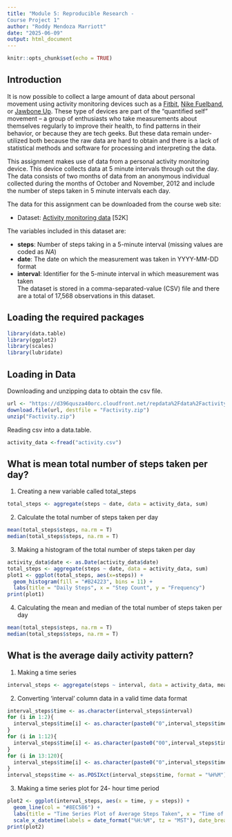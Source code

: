 ```yaml
---
title: "Module 5: Reproducible Research -
Course Project 1"
author: "Roddy Mendoza Marriott"
date: "2025-06-09"
output: html_document
---
```

```r
knitr::opts_chunk$set(echo = TRUE)
```


## Introduction

It is now possible to collect a large amount of data about personal movement using activity monitoring devices such as a [Fitbit](https://www.fitbit.com/home), [Nike Fuelband](https://www.nike.com/us/en_us/c/nikeplus-fuelband), or [Jawbone Up](https://jawbone.com/up). These type of devices are part of the “quantified self” movement – a group of enthusiasts who take measurements about themselves regularly to improve their health, to find patterns in their behavior, or because they are tech geeks. But these data remain under-utilized both because the raw data are hard to obtain and there is a lack of statistical methods and software for processing and interpreting the data.

This assignment makes use of data from a personal activity monitoring device. This device collects data at 5 minute intervals through out the day. The data consists of two months of data from an anonymous individual collected during the months of October and November, 2012 and include the number of steps taken in 5 minute intervals each day.

The data for this assignment can be downloaded from the course web site:

* Dataset: [Activity monitoring data](https://d396qusza40orc.cloudfront.net/repdata%2Fdata%2Factivity.zip) [52K]

The variables included in this dataset are:

- **steps**: Number of steps taking in a 5-minute interval (missing values are coded as *NA*) </br>
- **date**: The date on which the measurement was taken in YYYY-MM-DD format </br>
- **interval**: Identifier for the 5-minute interval in which measurement was taken </br>
The dataset is stored in a comma-separated-value (CSV) file and there are a total of 17,568 observations in this dataset.



## Loading the required packages

```r
library(data.table)
library(ggplot2)
library(scales)
library(lubridate)
```


## Loading in Data

Downloading and unzipping data to obtain the csv file.
```r
url <- "https://d396qusza40orc.cloudfront.net/repdata%2Fdata%2Factivity.zip"
download.file(url, destfile = "Factivity.zip")
unzip("Factivity.zip")
```

Reading csv into a data.table.
```r
activity_data <-fread("activity.csv")
```


## What is mean total number of steps taken per day?

1. Creating a new variable called total_steps
```r
total_steps <- aggregate(steps ~ date, data = activity_data, sum)
```

2. Calculate the total number of steps taken per day


```r
mean(total_steps$steps, na.rm = T)
median(total_steps$steps, na.rm = T)
```

3. Making a histogram of the total number of steps taken per day

```r
activity_data$date <- as.Date(activity_data$date)
total_steps <- aggregate(steps ~ date, data = activity_data, sum)
plot1 <- ggplot(total_steps, aes(x=steps)) +
  geom_histogram(fill = "#B24223", bins = 11) +
  labs(title = "Daily Steps", x = "Step Count", y = "Frequency")
print(plot1)
```


4. Calculating the mean and median of the total number of steps taken per day

```r
mean(total_steps$steps, na.rm = T)
median(total_steps$steps, na.rm = T)
```



## What is the average daily activity pattern?


1. Making a time series 

```r
interval_steps <- aggregate(steps ~ interval, data = activity_data, mean)
```


2. Converting 'interval' column data in a valid time data format

```r
interval_steps$time <- as.character(interval_steps$interval)
for (i in 1:2){
  interval_steps$time[i] <- as.character(paste0("0",interval_steps$time[i]))
}
for (i in 1:12){
  interval_steps$time[i] <- as.character(paste0("00",interval_steps$time[i]))
}
for (i in 13:120){
  interval_steps$time[i] <- as.character(paste0("0",interval_steps$time[i]))
}
interval_steps$time <- as.POSIXct(interval_steps$time, format = "%H%M")
```


3. Making a time series plot for 24- hour time period

```r
plot2 <- ggplot(interval_steps, aes(x = time, y = steps)) +
  geom_line(col = "#8EC586") +
  labs(title = "Time Series Plot of Average Steps Taken", x = "Time of Day", y = "Steps") +
  scale_x_datetime(labels = date_format("%H:%M", tz = "MST"), date_breaks = "4 hours")
print(plot2)
```
